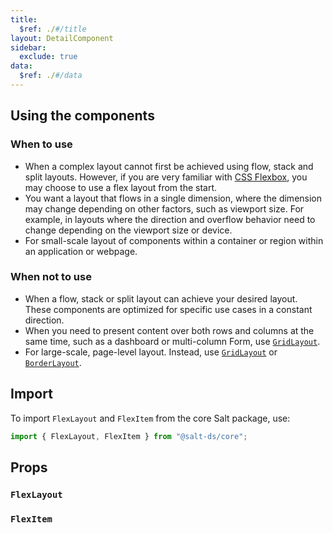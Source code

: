 ```yaml
---
title:
  $ref: ./#/title
layout: DetailComponent
sidebar:
  exclude: true
data:
  $ref: ./#/data
---
```


## Using the components

### When to use

- When a complex layout cannot first be achieved using flow, stack and split layouts. However, if you are very familiar with [CSS Flexbox](https://css-tricks.com/snippets/css/a-guide-to-flexbox/), you may choose to use a flex layout from the start.
- You want a layout that flows in a single dimension, where the dimension may change depending on other factors, such as viewport size. For example, in layouts where the direction and overflow behavior need to change depending on the viewport size or device.
- For small-scale layout of components within a container or region within an application or webpage.

### When not to use

- When a flow, stack or split layout can achieve your desired layout. These components are optimized for specific use cases in a constant direction.
- When you need to present content over both rows and columns at the same time, such as a dashboard or multi-column Form, use [`GridLayout`](../grid).
- For large-scale, page-level layout. Instead, use [`GridLayout`](../grid) or [`BorderLayout`](../border).

## Import

To import `FlexLayout` and `FlexItem` from the core Salt package, use:

```js
import { FlexLayout, FlexItem } from "@salt-ds/core";
```

## Props

### `FlexLayout`

<PropsTable packageName="core" componentName="FlexLayout" />

### `FlexItem`

<PropsTable packageName="core" componentName="FlexItem" />
